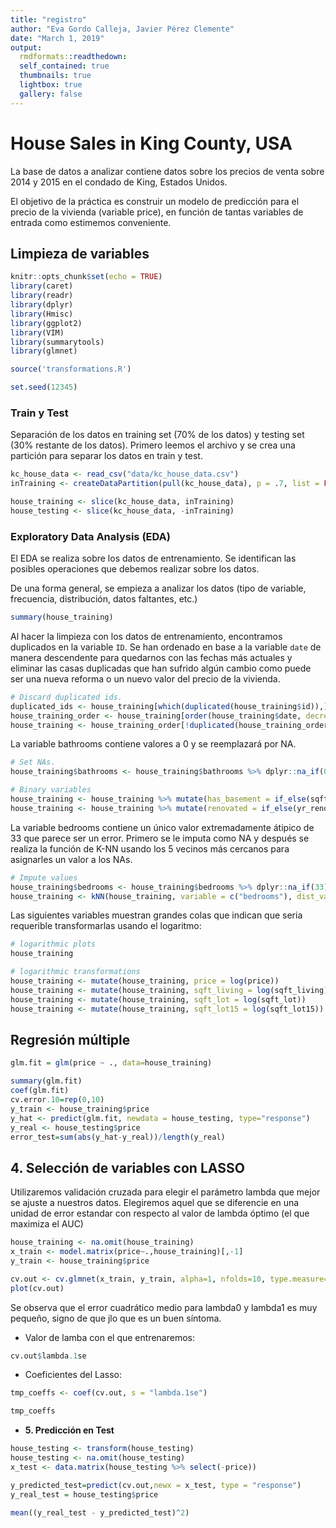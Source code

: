 ```yaml
---
title: "registro"
author: "Eva Gordo Calleja, Javier Pérez Clemente"
date: "March 1, 2019"
output:
  rmdformats::readthedown:
  self_contained: true
  thumbnails: true
  lightbox: true
  gallery: false
---
```


# House Sales in King County, USA

La base de datos a analizar contiene datos sobre los precios de venta sobre 2014 y 2015 en el condado de King, Estados Unidos. 

El objetivo de la práctica es construir un modelo de predicción para el precio de la vivienda (variable price), en función de tantas variables de entrada como estimemos conveniente.

## Limpieza de variables

```r
knitr::opts_chunk$set(echo = TRUE)
library(caret)
library(readr)
library(dplyr)
library(Hmisc)
library(ggplot2)
library(VIM)
library(summarytools)
library(glmnet)

source('transformations.R')

set.seed(12345)
```

### Train y Test

Separación de los datos en training set (70% de los datos) y testing set (30% restante de los datos).
Primero leemos el archivo y se crea una partición para separar los datos en train y test.

```r
kc_house_data <- read_csv("data/kc_house_data.csv")
inTraining <- createDataPartition(pull(kc_house_data), p = .7, list = FALSE,times = 1)

house_training <- slice(kc_house_data, inTraining)
house_testing <- slice(kc_house_data, -inTraining)
```

### Exploratory Data Analysis (EDA)

El EDA se realiza sobre los datos de entrenamiento. Se identifican las posibles operaciones que debemos realizar sobre los datos.

De una forma general, se empieza a analizar los datos (tipo de variable, frecuencia, distribución, datos faltantes, etc.)
```r
summary(house_training)
```

Al hacer la limpieza con los datos de entrenamiento, encontramos duplicados en la variable `ID`. Se han ordenado en base a la variable `date` de manera descendente para quedarnos con las fechas más actuales y eliminar las casas duplicadas que han sufrido algún cambio como puede ser una nueva reforma o un nuevo valor del precio de la vivienda.

```r
# Discard duplicated ids.
duplicated_ids <- house_training[which(duplicated(house_training$id)),]
house_training_order <- house_training[order(house_training$date, decreasing = TRUE),]
house_training <- house_training_order[!duplicated(house_training_order$id), ]
```

La variable bathrooms contiene valores a 0 y se reemplazará por NA.

```r
# Set NAs.
house_training$bathrooms <- house_training$bathrooms %>% dplyr::na_if(0)
```

```r
# Binary variables
house_training <- house_training %>% mutate(has_basement = if_else(sqft_basement == 0, 0,1))
house_training <- house_training %>% mutate(renovated = if_else(yr_renovated == 0, 0,1))
```

La variable bedrooms contiene un único valor extremadamente átipico de 33 que parece ser un error.
Primero se le imputa como NA y después se realiza la función de K-NN usando los 5 vecinos más cercanos para asignarles un valor a los NAs.

```r
# Impute values
house_training$bedrooms <- house_training$bedrooms %>% dplyr::na_if(33)
house_training <- kNN(house_training, variable = c("bedrooms"), dist_var = c("sqft_living", "floors", "has_basement"), k = 5, imp_var = FALSE)
```

Las siguientes variables muestran grandes colas que indican que seria requerible transformarlas usando el logaritmo:

```r
# logarithmic plots
house_training
```


```r
# logarithmic transformations
house_training <- mutate(house_training, price = log(price))
house_training <- mutate(house_training, sqft_living = log(sqft_living))
house_training <- mutate(house_training, sqft_lot = log(sqft_lot))
house_training <- mutate(house_training, sqft_lot15 = log(sqft_lot15))
```


## Regresión múltiple

```r
glm.fit = glm(price ~ ., data=house_training)

summary(glm.fit)
coef(glm.fit)
cv.error.10=rep(0,10)
y_train <- house_training$price
y_hat <- predict(glm.fit, newdata = house_testing, type="response")
y_real <- house_testing$price
error_test=sum(abs(y_hat-y_real))/length(y_real)
```

## 4. Selección de variables con LASSO

Utilizaremos validación cruzada para elegir el parámetro lambda que mejor se ajuste a nuestros datos.
Elegiremos aquel que se diferencie en una unidad de error estandar con respecto al valor de lambda óptimo (el que maximiza el AUC)

```r
house_training <- na.omit(house_training)
x_train <- model.matrix(price~.,house_training)[,-1]
y_train <- house_training$price

cv.out <- cv.glmnet(x_train, y_train, alpha=1, nfolds=10, type.measure="mse")
plot(cv.out)
```

Se observa que el error cuadrático medio para lambda0 y lambda1 es muy pequeño, signo de que jlo que es un buen síntoma.

- Valor de lamba con el que entrenaremos: 

```r
cv.out$lambda.1se
```

- Coeficientes del Lasso:

```r
tmp_coeffs <- coef(cv.out, s = "lambda.1se")

tmp_coeffs
```


- **5. Predicción en Test**

```r
house_testing <- transform(house_testing)
house_testing <- na.omit(house_testing)
x_test <- data.matrix(house_testing %>% select(-price))

y_predicted_test=predict(cv.out,newx = x_test, type = "response")
y_real_test = house_testing$price

mean((y_real_test - y_predicted_test)^2)
```